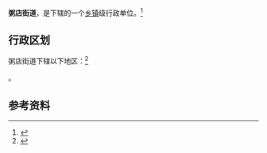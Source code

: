 {{中国乡级行政区|37/09/11/001/000}}

'''粥店街道'''，是{{PRC admin/fullname|37/09/11/001/000|3}}下辖的一个[[乡镇|乡镇]]级行政单位。<ref>{{PRC admin/ref sgc|{{PRC admin/parent|37/09/11/001/000}}}}</ref>

== 行政区划 ==

粥店街道下辖以下地区：<ref>{{PRC admin/ref sgc|37/09/11/001/000}}</ref>

{{PRC admin/children|37/09/11/001/000}}。

== 参考资料 ==

{{reflist}}

{{行政区划小作品}}
{{PRC admin/navcat|37/09/11/001/000}}